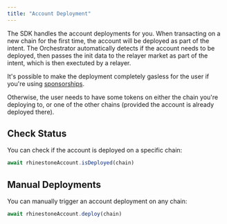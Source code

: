 ```yaml
---
title: "Account Deployment"
---
```


The SDK handles the account deployments for you. When transacting on a new chain for the first time, the account will be deployed as part of the intent. The Orchestrator automatically detects if the account needs to be deployed, then passes the init data to the relayer market as part of the intent, which is then exectuted by a relayer.

It's possible to make the deployment completely gasless for the user if you're using [sponsorships](../core/fee-sponsorship).

Otherwise, the user needs to have some tokens on either the chain you're deploying to, or one of the other chains (provided the account is already deployed there).

## Check Status

You can check if the account is deployed on a specific chain:

```ts
await rhinestoneAccount.isDeployed(chain)
```

## Manual Deployments

You can manually trigger an account deployment on any chain:

```ts
await rhinestoneAccount.deploy(chain)
```
